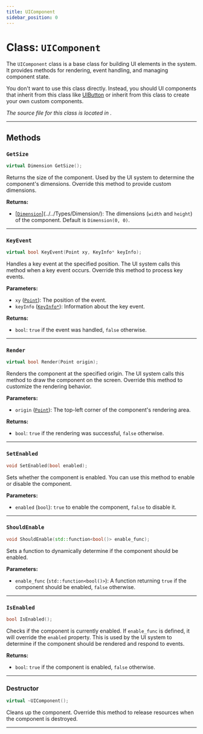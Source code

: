```yaml
---
title: UIComponent
sidebar_position: 0
---
```


# Class: `UIComponent`

The `UIComponent` class is a base class for building UI elements in the system. It provides methods for rendering, event handling, and managing component state.

You don't want to use this class directly. Instead, you should UI components that inherit from this class like [UIButton](./UIButton) or inherit from this class to create your own custom components.

*The source file for this class is located in <GithubLink path="os/ui/UIComponents/UIComponent.h"/>.*

---

## Methods

### `GetSize`
```cpp
virtual Dimension GetSize();
```
Returns the size of the component. Used by the UI system to determine the component's dimensions. Override this method to provide custom dimensions.

**Returns:**
- [[`Dimension`](../../Types/Dimension/)](../../Types/Dimension/): The dimensions (`width` and `height`) of the component. Default is `Dimension(0, 0)`.

---

### `KeyEvent`
```cpp
virtual bool KeyEvent(Point xy, KeyInfo* keyInfo);
```
Handles a key event at the specified position. The UI system calls this method when a key event occurs. Override this method to process key events.

**Parameters:**
- `xy` ([`Point`](../../Types/Point/)): The position of the event.
- `keyInfo` ([`KeyInfo*`](../../Types/KeyInfo/)): Information about the key event.

**Returns:**
- `bool`: `true` if the event was handled, `false` otherwise.

---

### `Render`
```cpp
virtual bool Render(Point origin);
```
Renders the component at the specified origin. The UI system calls this method to draw the component on the screen. Override this method to customize the rendering behavior.

**Parameters:**
- `origin` ([`Point`](../../Types/Point/)): The top-left corner of the component's rendering area.

**Returns:**
- `bool`: `true` if the rendering was successful, `false` otherwise.

---

### `SetEnabled`
```cpp
void SetEnabled(bool enabled);
```
Sets whether the component is enabled. You can use this method to enable or disable the component.

**Parameters:**
- `enabled` (`bool`): `true` to enable the component, `false` to disable it.

---

### `ShouldEnable`
```cpp
void ShouldEnable(std::function<bool()> enable_func);
```
Sets a function to dynamically determine if the component should be enabled.

**Parameters:**
- `enable_func` (`std::function<bool()>`): A function returning `true` if the component should be enabled, `false` otherwise.

---

### `IsEnabled`
```cpp
bool IsEnabled();
```
Checks if the component is currently enabled. If `enable_func` is defined, it will override the `enabled` property. This is used by the UI system to determine if the component should be rendered and respond to events.

**Returns:**
- `bool`: `true` if the component is enabled, `false` otherwise.

---

### Destructor
```cpp
virtual ~UIComponent();
```
Cleans up the component. Override this method to release resources when the component is destroyed.

---
